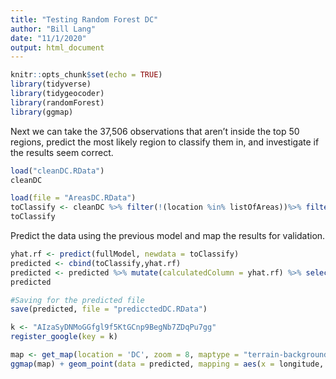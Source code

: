 ```yaml
---
title: "Testing Random Forest DC"
author: "Bill Lang"
date: "11/1/2020"
output: html_document
---
```



```r
knitr::opts_chunk$set(echo = TRUE)
library(tidyverse)
library(tidygeocoder)
library(randomForest)
library(ggmap)
```


Next we can take the 37,506 observations that aren't inside the top 50 regions, predict the most likely region to classify them in, and investigate if the results seem correct.

```r
load("cleanDC.RData")
cleanDC
```

```r
load(file = "AreasDC.RData")
toClassify <- cleanDC %>% filter(!(location %in% listOfAreas))%>% filter(!is.na(latitude))
toClassify 
```

Predict the data using the previous model and map the results for validation. 

```r
yhat.rf <- predict(fullModel, newdata = toClassify)
predicted <- cbind(toClassify,yhat.rf)
predicted <- predicted %>% mutate(calculatedColumn = yhat.rf) %>% select(-yhat.rf)
predicted

#Saving for the predicted file
save(predicted, file = "predicctedDC.RData")
```


```r
k <- "AIzaSyDNMoGGfgl9f5KtGCnp9BegNb7ZDqPu7gg"
register_google(key = k)
```


```r
map <- get_map(location = 'DC', zoom = 8, maptype = "terrain-background", source = 'google', color = 'color')
ggmap(map) + geom_point(data = predicted, mapping = aes(x = longitude, y = latitude, color = factor(calculatedColumn)), size = 0.1) + theme(legend.position = "none")
```







